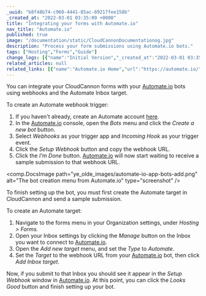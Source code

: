 ```yaml
---
_uuid: "b8f48b74-c960-4441-85ac-89217fee158b"
_created_at: "2022-03-01 03:35:09 +0000"
title: "Integrating your forms with Automate.io"
nav_title: "Automate.io"
published: true
image: "/documentation/static/CloudCannonDocumentationog.jpg"
description: "Process your form submissions using Automate.io bots."
tags: ["Hosting","Forms","Guide"]
change_logs: [{"name":"Initial Version","_created_at":"2022-03-01 03:35:09 +0000"}]
related_articles: null
related_links: [{"name":"Automate.io Home","url":"https://automate.io/"},{"name":"Automate.io Documentation","url":"https://docs.automate.io/"}]
---
```


You can integrate your CloudCannon forms with your [Automate.io](http://Automate.io) bots using webhooks and the Automate Inbox target.

To create an Automate webhook trigger:

1. If you haven't already, create an Automate account [here](https://automate.io/app/signup).
2. In the [Automate.io](http://Automate.io) console, open the *Bots* menu and click the *Create a new bot* button.
3. Select *Webhooks* as your trigger app and *Incoming Hook* as your trigger event.
4. Click the *Setup Webhook* button and copy the webhook URL.
5. Click the *I'm Done* button. [Automate.io](http://Automate.io) will now start waiting to receive a sample submission to that webhook URL.

<comp.DocsImage path="ye_olde_images/automate-io-app-bots-add.png" alt="The bot creation menu from Automate.io" type="screenshot" />

To finish setting up the bot, you must first create the Automate target in CloudCannon and send a sample submission.

To create an Automate target:

1. Navigate to the forms menu in your Organization settings, under *Hosting &gt; Forms.*
2. Open your Inbox settings by clicking the *Manage* button on the Inbox you want to connect to [Automate.io](http://Automate.io).
3. Open the *Add new target* menu, and set the *Type* to *Automate.*
4. Set the *Target* to the webhook URL from your [Automate.io](http://Automate.io) bot, then click *Add Inbox target*.

Now, if you submit to that Inbox you should see it appear in the *Setup Webhook* window in [Automate.io](http://Automate.io). At this point, you can click the *Looks Good* button and finish setting up your bot.
